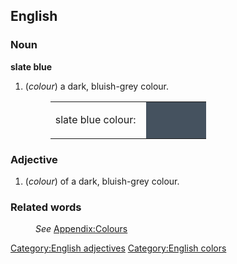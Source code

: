 ==English==

===Noun===
'''slate blue'''
#(''colour'') a dark, bluish-grey colour.
#:<table><tr><td>slate blue colour: &nbsp;</td><td bgcolor="#45525F" width="80">&nbsp; </td></tr></table>

===Adjective===
[[Category:English adjectives]]
#(''colour'') of a dark, bluish-grey colour.



===Related words===
:''See'' [[Wiktionary_Appendix:Colours|Appendix:Colours]]

[[Category:English colors]]